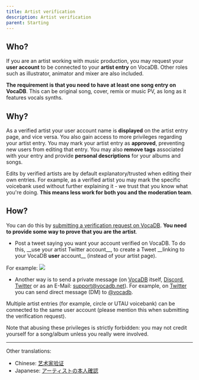 ---
title: Artist verification
description: Artist verification
parent: Starting
---

## Who?

If you are an artist working with music production, you may request your
**user account** to be connected to your **artist entry** on VocaDB.
Other roles such as illustrator, animator and mixer are also included.

**The requirement is that you need to have at least one song entry on
VocaDB**. This can be original song, cover, remix or music PV, as long
as it features vocals synths.

## Why?

As a verified artist your user account name is **displayed** on the
artist entry page, and vice versa. You also gain access to more
privileges regarding your artist entry. You may mark your artist entry
as **approved**, preventing new users from editing that entry. You may
also **remove tags** associated with your entry and provide **personal
descriptions** for your albums and songs.

Edits by verified artists are by default explanatory/trusted when
editing their own entries. For example, as a verified artist you may
mark the specific voicebank used without further explaining it - we
trust that you know what you\'re doing. **This means less work for both
you and the moderation team**.

## How?

You can do this by
[submitting a verification request on VocaDB](https://vocadb.net/User/RequestVerification).
**You need to provide some way to prove that you are the artist**.

- Post a tweet saying you want your account verified on VocaDB. To do
  this, \_\_use your artist Twitter account\_\_, to create a Tweet
  \_\_linking to your VocaDB **user** account\_\_ (instead of your
  artist page).

For example: ![](/images/verification.PNG)

- Another way is to send a private message (on
  [VocaDB](https://vocadb.net/) itself,
  [Discord](https://discord.com/invite/3bwXQNXKCz),
  [Twitter](https://twitter.com/VocaDB) or as an E-Mail:
  support@vocadb.net). For example, on
  [Twitter](https://twitter.com/VocaDB) you can send direct message
  (DM) to [\@vocadb](https://twitter.com/vocadb).

Multiple artist entries (for example, circle or UTAU voicebank) can be
connected to the same user account (please mention this when submitting
the verification request).

Note that abusing these privileges is strictly forbidden: you may not
credit yourself for a song/album unless you really were involved.

---

Other translations:

- Chinese: [艺术家验证](https://wiki.vocadb.net/wiki/75)
- Japanese:
  [アーティストの本人確認](https://wiki.vocadb.net/wiki/73/%e3%82%a2%e3%83%bc%e3%83%86%e3%82%a3%e3%82%b9%e3%83%88%e3%81%ae%e6%9c%ac%e4%ba%ba%e7%a2%ba%e8%aa%8d)

